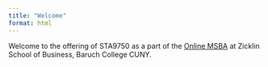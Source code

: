 ```yaml
---
title: "Welcome"
format: html
---
```


Welcome to the offering of STA9750 as a part of the
[Online MSBA](https://zicklin.baruch.cuny.edu/academic-programs/graduate/ms/online-msba/) 
at Zicklin School of Business, Baruch College CUNY.

